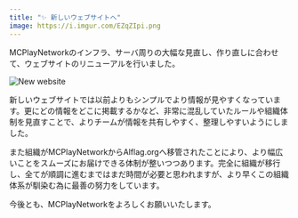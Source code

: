 ```yaml
---
title: "✨ 新しいウェブサイトへ"
image: https://i.imgur.com/EZqZIpi.png
---
```


MCPlayNetworkのインフラ、サーバ周りの大幅な見直し、作り直しに合わせて、ウェブサイトのリニューアルを行いました。

<!-- truncate -->

![New website](https://i.imgur.com/EZqZIpi.png)

新しいウェブサイトでは以前よりもシンプルでより情報が見やすくなっています。更にどの情報をどこに掲載するかなど、非常に混乱していたルールや組織体制を見直すことで、よりチームが情報を共有しやすく、整理しやすいようにしました。

また組織がMCPlayNetworkからAlflag.orgへ移管されたことにより、より幅広いことをスムーズにお届けできる体制が整いつつあります。完全に組織が移行し、全てが順調に進むまではまだ時間が必要と思われますが、より早くこの組織体系が馴染む為に最善の努力をしています。

今後とも、MCPlayNetworkをよろしくお願いいたします。
